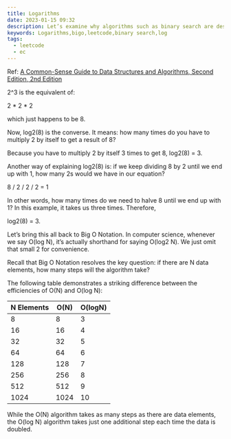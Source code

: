 ```yaml
---
title: Logarithms
date: 2023-01-15 09:32
description: Let’s examine why algorithms such as binary search are described as O(log N).
keywords: Logarithms,bigo,leetcode,binary search,log
tags:
  - leetcode
  - ec
---
```

Ref: [A Common-Sense Guide to Data Structures and Algorithms, Second Edition, 2nd Edition](https://learning.oreilly.com/library/view/a-common-sense-guide/9781680508048/)

2^3 is the equivalent of:

2 \* 2 \* 2

which just happens to be 8.

Now, log2(8) is the converse. It means: how many times do you have to multiply 2 by itself to get a result of 8?

Because you have to multiply 2 by itself 3 times to get 8, log2(8) = 3.

Another way of explaining log2(8) is: if we keep dividing 8 by 2 until we end up with 1, how many 2s would we have in our equation?

8 / 2 / 2 / 2 = 1

In other words, how many times do we need to halve 8 until we end up with 1? In this example, it takes us three times. Therefore,

log2(8) = 3.

Let’s bring this all back to Big O Notation. In computer science, whenever we say O(log N), it’s actually shorthand for saying O(log2 N). We just omit that small 2 for convenience.

Recall that Big O Notation resolves the key question: if there are N data elements, how many steps will the algorithm take?

The following table demonstrates a striking difference between the efficiencies of O(N) and O(log N):

| N Elements | O(N) | O(logN) |
| ---------- | ---- | ------- |
| 8          | 8    | 3       |
| 16         | 16   | 4       |
| 32         | 32   | 5       |
| 64         | 64   | 6       |
| 128        | 128  | 7       |
| 256        | 256  | 8       |
| 512        | 512  | 9       |
| 1024       | 1024 | 10      |

While the O(N) algorithm takes as many steps as there are data elements, the O(log N) algorithm takes just one additional step each time the data is doubled.